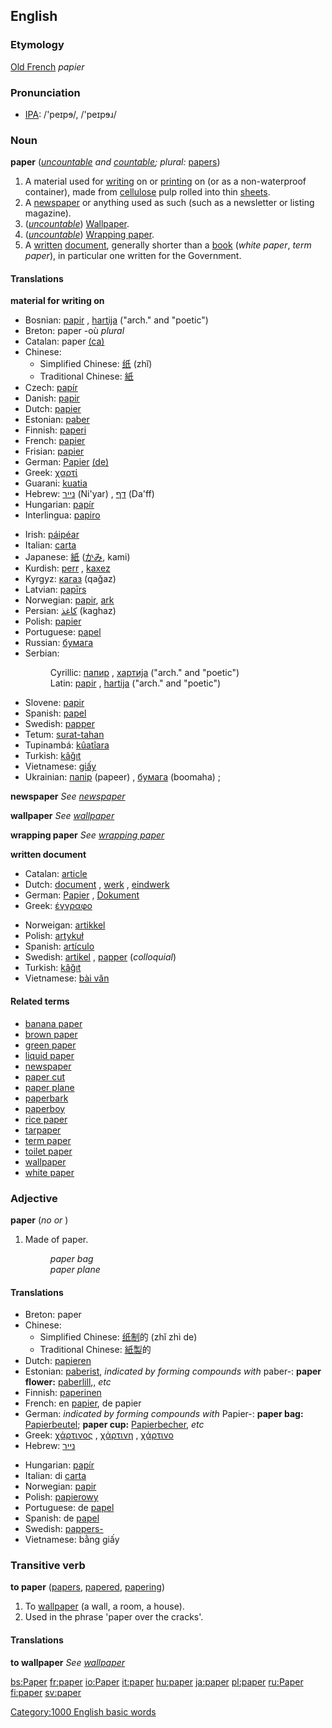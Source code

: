 ==English==

{{rank|particular|charge|church|604|paper|object|faith|gentleman}}

===Etymology===
[[Old French]] ''papier''

===Pronunciation===
*[[w:IPA|IPA]]: /'peɪpɘ/, /'peɪpɘɹ/

===Noun===
'''paper''' (''[[uncountable]] and [[countable]]; plural:'' [[papers]])

#A material used for [[write|writing]] on or [[print]]ing on (or as a non-waterproof container), made from [[cellulose]] pulp rolled into thin [[sheet]]s.
#A [[newspaper]] or anything used as such (such as a newsletter or listing magazine).
#(''[[uncountable]]'') [[Wallpaper]].
#(''[[uncountable]]'') [[Wrapping paper]].
#A [[written]] [[document]], generally shorter than a [[book]] (''white paper'', ''term paper''), in particular one written for the Government.

====Translations====

'''material for writing on'''
{{top}}
*Bosnian: [[papir]] {{m}}, [[hartija]] {{f}} ("arch." and "poetic")
*Breton: paper {{m}} -où ''plural''<!--the following is not a definition of the English word "paper": [[paperenn]] {{f}} -où ''(a sheet of paper)''-->
*Catalan: paper {{m}} [[:ca:paper|(ca)]]
*Chinese:
**Simplified Chinese: [[纸]] (zhǐ)
**Traditional Chinese: [[紙]]
*Czech: [[papír]]
*Danish: [[papir]]
*Dutch: [[papier]] {{n}}
*Estonian: [[paber]]
*Finnish: [[paperi]]
*French: [[papier]] {{m}}
*Frisian: [[papier]] {{n}}
*German: [[Papier]] {{n}} [[:de:Papier|(de)]]
*Greek: [[:el:χαρτί|χαρτί]] {{n}} 
*Guarani: [[kuatia]]
*Hebrew: [[נייר]] (Ni'yar) {{m}}, [[דף]] (Da'ff) {{m}}
*Hungarian: [[papír]]
*Interlingua: [[papiro]]
{{mid}}
*Irish: [[páipéar]]
*Italian: [[carta]] {{f}}
*Japanese: [[紙]] ([[かみ]], kami)
*Kurdish: [[perr]] {{m}}, [[kaxez]] {{f}}
*Kyrgyz: [[кагаз]] (qağaz)
*Latvian: [[papīrs]] {{m}}
*Norwegian: [[papir]], [[ark]]
*Persian: [[كاغذ]] (kaghaz) 
*Polish: [[papier]] {{m}}
*Portuguese: [[papel]] {{m}}
*Russian: [[бумага]]
*Serbian:
*:Cyrillic: [[папир]] {{m}}, [[хартија]] {{f}} ("arch." and "poetic")
*:Latin: [[papir]] {{m}}, [[hartija]] {{f}} ("arch." and "poetic")
*Slovene: [[papir]] {{m}}
*Spanish: [[papel]] {{m}}
*Swedish: [[papper]] {{n}}
*Tetum: [[surat-tahan]]
*Tupinambá: [[kûatîara]]
*Turkish: [[kâğıt]]
*Vietnamese: [[giấy]]
*Ukrainian: [[папір]] (papeer) {{m}}, [[бумага]] (boomaha) {{f}};
{{bottom}}

<!--the translations that were here have been moved to "newspaper"-->
'''newspaper'''
''See [[newspaper]]''

<!--the translations that were here have been moved to "wallpaper"-->
'''wallpaper'''
''See [[wallpaper]]''

<!--the translations that were here have been moved to "wrapping paper"-->
'''wrapping paper'''
''See [[wrapping paper]]''

'''written document'''
{{top}}
*Catalan: [[article]] {{m}}
*Dutch: [[document]] {{n}}, [[werk]] {{n}}, [[eindwerk]] {{n}}
*German: [[Papier]] {{n}}, [[Dokument]] {{n}}
*Greek: [[:el:έγγραφο|έγγραφο]] {{n}}
{{mid}}
*Norweigan: [[artikkel]] {{m}}
*Polish: [[artykuł]] {{m}}
*Spanish: [[artículo]] {{m}}
*Swedish: [[artikel]] {{c}}, [[papper]] {{n}} (''colloquial'')
*Turkish: [[kâğıt]]
*Vietnamese: [[bài văn]]
{{bottom}}

====Related terms====
*[[banana paper]]
*[[brown paper]]
*[[green paper]]<!--political term-->
*[[liquid paper]]
*[[newspaper]]
*[[paper cut]]
*[[paper plane]]
*[[paperbark]]
*[[paperboy]]
*[[rice paper]]
*[[tarpaper]]
*[[term paper]]
*[[toilet paper]]
*[[wallpaper]]
*[[white paper]]<!--political term-->

===Adjective===
'''paper''' (''no {{compar}} or {{superl}}'')

#Made of paper.
#:''paper bag''
#:''paper plane''
<!--this is the same as the above: #Origami piece: ''paper plane'', ''paper box''.-->

====Translations====
{{top}}
*Breton: paper
*Chinese:
**Simplified Chinese: [[纸]][[制]]的 (zhǐ zhì de)
**Traditional Chinese: [[紙]][[製]]的
*Dutch: [[papieren]]
*Estonian: [[paber]]ist, ''indicated by forming compounds with'' paber-: '''paper flower:''' [[paberlill]],, ''etc''
*Finnish: [[paperinen]]
*French: en [[papier]], de papier
*German: ''indicated by forming compounds with'' Papier-: '''paper bag:''' [[Papierbeutel]]; '''paper cup:''' [[Papierbecher]], ''etc''
*Greek: [[:el:χάρτινος|χάρτινος]] {{m}}, [[:el:χάρτινος|χάρτινη]] {{f}}, [[:el:χάρτινος|χάρτινο]] {{n}}
*Hebrew: [[נייר]]
{{mid}}
*Hungarian: [[papír]]
*Italian: di [[carta]]
*Norwegian: [[papir]]
*Polish: [[papierowy]] {{m}}
*Portuguese: de [[papel]]
*Spanish: de [[papel]]
*Swedish: [[pappers-]]
*Vietnamese: bằng giấy
{{bottom}}

===Transitive verb===
'''to paper''' ([[papers]], [[papered]], [[papering]])

#To [[wallpaper]] (a wall, a room, a house).
# Used in the phrase 'paper over the cracks'.
====Translations====

'''to wallpaper'''
''See [[wallpaper]]''

[[Category:1000 English basic words]]
[[bs:Paper]]
[[fr:paper]]
[[io:Paper]]
[[it:paper]]
[[hu:paper]]
[[ja:paper]]
[[pl:paper]]
[[ru:Paper]]
[[fi:paper]]
[[sv:paper]]